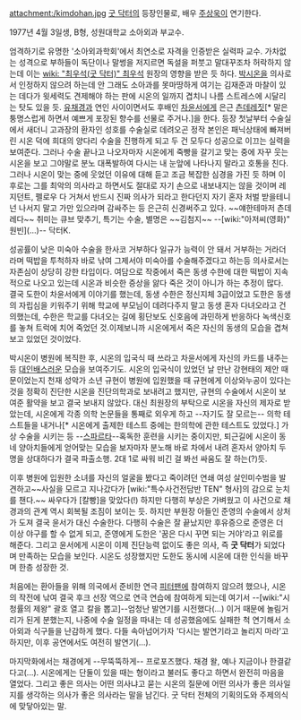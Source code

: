 attachment:/kimdohan.jpg
[[굿 닥터]]의 등장인물로, 배우 [[주상욱]]이 연기한다.

1977년 4월 3일생, B형, 성원대학교 소아외과 부교수.

엄격하기로 유명한 '소아외과학회'에서 최연소로 자격을 인증받은 실력파 교수. 가차없는 성격으로 부하들이 독단이나 말썽을 저지르면 독설을 퍼붓고 말대꾸조차 허락하지 않는데 이는 [[wiki: "최우석(굿 닥터)" 최우석]] 원장의 영향을 받은 듯 하다. [[박시온]]을 의사로서 인정하지 않으려 하는데 안 그래도 소아과를 못마땅하게 여기는 김재준과 마찰이 있는 데다가 윗세력도 견제해야 하는 판에 시온의 일까지 겹치니 나름 스트레스에 시달리는 탓도 있을 듯. [[유채경]]과 연인 사이이면서도 후배인 [[차윤서]]에게 은근 [[츤데레]]짓[* 말은 퉁명스럽게 하면서 예쁘게 포장된 향수를 선물로 주거나.]을 한다. 등장 첫날부터 수술실에서 새더니 고과장의 환자인 성호를 수술실로 데려오곤 정작 본인은 패닉상태에 빠져버린 시온 덕에 희대의 양다리 수술을 진행하게 되고 두 건 모두다 성공으로 이끄는 실력을 보여준다. 그러나 수술 끝나고 나오자마자 시온에게 죽빵을 갈기고 맞는 중에 자꾸 웃는 시온을 보고 그야말로 분노 대폭발하여 다시는 내 눈앞에 나타나지 말라고 호통을 친다. 그러나 시온이 맞는 중에 웃었던 이유에 대해 듣고 조금 복잡한 심경을 가진 듯 하며 이후로는 그를 최악의 의사라고 하면서도 절대로 자기 손으로 내보내지는 않을 것이며 레지던트, 펠로우 다 거쳐서 반드시 진짜 의사가 되라고 한다던지 자기 혼자 처벌 받을테니 넌 나서지 말고 가만 있으라며 감싸주는 등 은근히 신경써주고 있다. ~~얘한테마저 츤데레다~~ 취미는 큐브 맞추기, 특기는 수술, 별명은 ~~김첨지~~ --[wiki:"아저씨(영화)" 원빈](...)-- 닥터K.

성공률이 낮은 미숙아 수술을 한사코 거부하다 일규가 능력이 안 돼서 거부하는 거라더라며 떡밥을 투척하자 바로 낚여 그제서야 미숙아를 수술해주겠다고 하는등 의사로서는 자존심이 상당히 강한 타입이다. 여담으로 작중에서 죽은 동생 수한에 대한 떡밥이 지속적으로 나오고 있는데 시온과 비슷한 증상을 앓다 죽은 것이 아니가 하는 추정이 많다. 결국 도한이 차윤서에게 이야기를 했는데, 동생 수한은 정신지체 3급이었고 도한은 동생의 자립심을 키워주기 위해 학교에 부모님이 데려다주지 말고 동생 혼자 다녀오라고 건의했는데, 수한은 학교를 다녀오는 길에 횡단보도 신호음에 과민하게 반응하다 녹색신호를 놓쳐 트럭에 치어 죽었던 것.이제보니까 시온에게서 죽은 자신의 동생의 모습을 겹쳐 보고 있었던 것이었다.
 
박시온이 병원에 복직한 후, 시온의 입국식 때 쓰라고 차윤서에게 자신의 카드를 내주는 등 [[대인배]]스러운 모습을 보여주기도. 시온의 입국식이 있었던 날 만난 강현태의 제안 때문이었는지 천재 성악가 소년 규현이 병원에 입원했을 때 규현에게 이상와누공이 있다는 것을 정확히 진단한 시온을 진단의학과로 보내려고 했지만, 규현의 수술에서 시온이 보여준 활약을 보고 결국 보내지 않았다. 대신 최원장의 부탁으로 시온을 자신의 제자로 받았는데, 시온에게 각종 의학 논문들을 통째로 외우게 하고 --자기도 잘 모르는-- 의학 테스트들을 내거나[* 시온에게 출제한 테스트 중에는 한의학에 관한 테스트도 있었다.] 가상 수술을 시키는 등 --[[스파르타]]--혹독한 훈련을 시키는 중이지만, 퇴근길에 시온이 동네 양아치들에게 얻어맞는 모습을 보자마자 분노해 바로 차에서 내려 혼자서 양아치 두 명을 상대하다가 결국 파출소행. 2대 1로 싸워 비긴 걸 봐선 싸움도 잘 하는(?)듯. 

이후 병원에 입원한 소녀를 자신의 얼굴을 봤다고 죽이려던 연쇄 여성 살인미수범을 발견하고~~사실을 모르고 지나갔다가 [wiki:"특수사건전담반 TEN" 형사]의 감으로 눈치를 챈다.~~ 싸우다가 [칼빵]을 맞았다(!) 하지만 다행히 부상은 가벼웠고 이 사건으로 채경과의 관계 역시 회복될 조짐이 보이는 듯. 하지만 부원장 아들인 준영의 수술에서 상처가 도져 결국 윤서가 대신 수술한다. 다행히 수술은 잘 끝났지만 후유증으로 준영은 더 이상 야구를 할 수 없게 되고, 준영에게 도한은 '꿈은 다시 꾸면 되는 거야'라고 위로를 해준다. 그리고 윤서에게 시온이 이제 진단능력 없이도 좋은 의사, 즉 '''굿 닥터'''가 되었다며 만족하는 모습을 보인다. 시온도 성장했지만 도한도 동시에 시온에 대한 인식을 바꾸며 한층 성장한 것.

처음에는 환아들을 위해 의국에서 준비한 연극 [[피터팬]]에 참여하지 않으려 했으나, 시온의 작전에 낚여 결국 후크 선장 역으로 연극 연습에 참여하게 되는데 여기서 --[wiki:"시청률의 제왕" 괄호 열고 칼을 뽑고]--엄청난 발연기를 시전했다(...) 이거 때문에 놀림거리가 된게 분했는지, 나중에 수술 일정을 따내는 데 성공했음에도 실패한 척 연기해서 소아외과 식구들을 난감하게 했다. 다들 속아넘어가자 '다시는 발연기라고 놀리지 마라'고 하지만, 이후 공연에서도 여전히 발연기(...).

마지막화에서는 채경에게 --무뚝뚝하게-- 프로포즈했다. 채경 왈, 예나 지금이나 한결같다고(...). 시온에게는 단둘이 있을 때는 형이라고 불러도 좋다고 하면서 완전히 마음을 열었다. 그리고 좋은 의사는 어떤 의사냐고 묻는 시온의 질문에 어떤 의사가 좋은 의사일지를 생각하는 의사가 좋은 의사라는 말을 남긴다. 굿 닥터 전체의 기획의도와 주제의식에 맞닿아있는 말.
